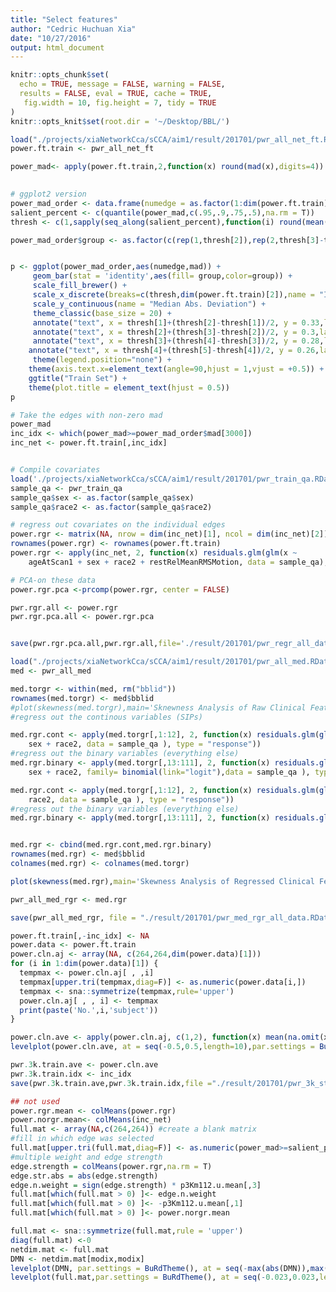```yaml
---
title: "Select features"
author: "Cedric Huchuan Xia"
date: "10/27/2016"
output: html_document
---
```


```r
knitr::opts_chunk$set(
  echo = TRUE, message = FALSE, warning = FALSE,
  results = FALSE, eval = TRUE, cache = TRUE,
   fig.width = 10, fig.height = 7, tidy = TRUE
)
knitr::opts_knit$set(root.dir = '~/Desktop/BBL/')
```
  
```r
load("./projects/xiaNetworkCca/sCCA/aim1/result/201701/pwr_all_net_ft.RData")
power.ft.train <- pwr_all_net_ft
```


```r
power_mad<- apply(power.ft.train,2,function(x) round(mad(x),digits=4))

  
# ggplot2 version
power_mad_order <- data.frame(numedge = as.factor(1:dim(power.ft.train)[2]),mad = power_mad[order(-power_mad)])
salient_percent <- c(quantile(power_mad,c(.95,.9,.75,.5),na.rm = T))
thresh <- c(1,sapply(seq_along(salient_percent),function(i) round(mean(which(power_mad_order$mad == salient_percent[i])))), dim(power.ft.train)[2])

power_mad_order$group <- as.factor(c(rep(1,thresh[2]),rep(2,thresh[3]-thresh[2]),rep(3,thresh[4]-thresh[3]),rep(4,thresh[5]-thresh[4]),rep(5,thresh[6]-thresh[5])))


p <- ggplot(power_mad_order,aes(numedge,mad)) +
     geom_bar(stat = 'identity',aes(fill= group,color=group)) +
     scale_fill_brewer() +
     scale_x_discrete(breaks=c(thresh,dim(power.ft.train)[2]),name = "Individual Edge") +
     scale_y_continuous(name = "Median Abs. Deviation") +
     theme_classic(base_size = 20) +
     annotate("text", x = thresh[1]+(thresh[2]-thresh[1])/2, y = 0.33,label = "95%",size =4.5,colour = "black" ) +
     annotate("text", x = thresh[2]+(thresh[3]-thresh[2])/2, y = 0.3,label = "90%",size =4.5,colour = "black" ) +
     annotate("text", x = thresh[3]+(thresh[4]-thresh[3])/2, y = 0.28,label = "75%",size =4.5,colour = "black" ) +
    annotate("text", x = thresh[4]+(thresh[5]-thresh[4])/2, y = 0.26,label = "50%",size =4.5,colour = "black" ) +
     theme(legend.position="none") +
    theme(axis.text.x=element_text(angle=90,hjust = 1,vjust = +0.5)) +
    ggtitle("Train Set") +
    theme(plot.title = element_text(hjust = 0.5))
p

```

```r
# Take the edges with non-zero mad
power_mad 
inc_idx <- which(power_mad>=power_mad_order$mad[3000])
inc_net <- power.ft.train[,inc_idx]


# Compile covariates
load('./projects/xiaNetworkCca/sCCA/aim1/result/201701/pwr_train_qa.RData')
sample_qa <- pwr_train_qa
sample_qa$sex <- as.factor(sample_qa$sex)
sample_qa$race2 <- as.factor(sample_qa$race2)

# regress out covariates on the individual edges
power.rgr <- matrix(NA, nrow = dim(inc_net)[1], ncol = dim(inc_net)[2])
rownames(power.rgr) <- rownames(power.ft.train)
power.rgr <- apply(inc_net, 2, function(x) residuals.glm(glm(x ~  
    ageAtScan1 + sex + race2 + restRelMeanRMSMotion, data = sample_qa), type = "response"))

# PCA-on these data
power.rgr.pca <-prcomp(power.rgr, center = FALSE)

pwr.rgr.all <- power.rgr
pwr.rgr.pca.all <- power.rgr.pca


save(pwr.rgr.pca.all,pwr.rgr.all,file='./result/201701/pwr_regr_all_data.RData')

```

```r
load("./projects/xiaNetworkCca/sCCA/aim1/result/201701/pwr_all_med.RData")
med <- pwr_all_med

med.torgr <- within(med, rm("bblid"))
rownames(med.torgr) <- med$bblid
#plot(skewness(med.torgr),main='Sknewness Analysis of Raw Clinical Features',xlab='Psychiatric Symptoms',ylab='Skewness')
#regress out the continous variables (SIPs)

med.rgr.cont <- apply(med.torgr[,1:12], 2, function(x) residuals.glm(glm(x ~ ageAtScan1 + 
    sex + race2, data = sample_qa ), type = "response"))
#regress out the binary variables (everything else)
med.rgr.binary <- apply(med.torgr[,13:111], 2, function(x) residuals.glm(glm(x ~ ageAtScan1 + 
    sex + race2, family= binomial(link="logit"),data = sample_qa ), type = "response"))

med.rgr.cont <- apply(med.torgr[,1:12], 2, function(x) residuals.glm(glm(x ~  
    race2, data = sample_qa ), type = "response"))
#regress out the binary variables (everything else)
med.rgr.binary <- apply(med.torgr[,13:111], 2, function(x) residuals.glm(glm(x ~ race2, family= binomial(link="logit"),data = sample_qa ), type = "response"))


med.rgr <- cbind(med.rgr.cont,med.rgr.binary)
rownames(med.rgr) <- med$bblid
colnames(med.rgr) <- colnames(med.torgr)

plot(skewness(med.rgr),main='Skewness Analysis of Regressed Clinical Features',xlab='Psychiatric Symptoms',ylab='Skewness')

pwr_all_med_rgr <- med.rgr

save(pwr_all_med_rgr, file = "./result/201701/pwr_med_rgr_all_data.RData")

```

```r
power.ft.train[,-inc_idx] <- NA
power.data <- power.ft.train
power.cln.aj <- array(NA, c(264,264,dim(power.data)[1]))
for (i in 1:dim(power.data)[1]) {
  tempmax <- power.cln.aj[ , ,i]
  tempmax[upper.tri(tempmax,diag=F)] <- as.numeric(power.data[i,])
  tempmax <- sna::symmetrize(tempmax,rule='upper')
  power.cln.aj[ , , i] <- tempmax
  print(paste('No.',i,'subject'))
}

power.cln.ave <- apply(power.cln.aj, c(1,2), function(x) mean(na.omit(x)))
levelplot(power.cln.ave, at = seq(-0.5,0.5,length=10),par.settings = BuRdTheme(),xlab='',ylab='',main="Power Train Set")

pwr.3k.train.ave <- power.cln.ave
pwr.3k.train.idx <- inc_idx
save(pwr.3k.train.ave,pwr.3k.train.idx,file ="./result/201701/pwr_3k_stats.RData")
```


```r
## not used
power.rgr.mean <- colMeans(power.rgr)
power.norgr.mean<- colMeans(inc_net)
full.mat <- array(NA,c(264,264)) #create a blank matrix
#fill in which edge was selected
full.mat[upper.tri(full.mat,diag=F)] <- as.numeric(power_mad>=salient_percent[1])
#multiple weight and edge strength
edge.strength = colMeans(power.rgr,na.rm = T)
edge.str.abs = abs(edge.strength)
edge.n.weight = sign(edge.strength) * p3Km112.u.mean[,3]
full.mat[which(full.mat > 0) ]<- edge.n.weight
full.mat[which(full.mat > 0) ]<- -p3Km112.u.mean[,1]
full.mat[which(full.mat > 0) ]<- power.norgr.mean

full.mat <- sna::symmetrize(full.mat,rule = 'upper')
diag(full.mat) <-0
netdim.mat <- full.mat
DMN <- netdim.mat[modix,modix]
levelplot(DMN, par.settings = BuRdTheme(), at = seq(-max(abs(DMN)),max(abs(DMN)),length.out = 10 ), scales=list( x=list(draw=FALSE), y=list(draw=FALSE)), xlab='',ylab='',main='DMN')
levelplot(full.mat,par.settings = BuRdTheme(), at = seq(-0.023,0.023,length.out = 100))
```
